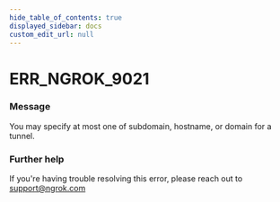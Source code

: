 ```yaml
---
hide_table_of_contents: true
displayed_sidebar: docs
custom_edit_url: null
---
```



# ERR_NGROK_9021

### Message

You may specify at most one of subdomain, hostname, or domain for a tunnel.

### Further help

If you're having trouble resolving this error, please reach out to [support@ngrok.com](mailto:support@ngrok.com?subject=Help%20with%20ERR_NGROK_9021)

<ErrorDetails error="err_ngrok_9021" />
